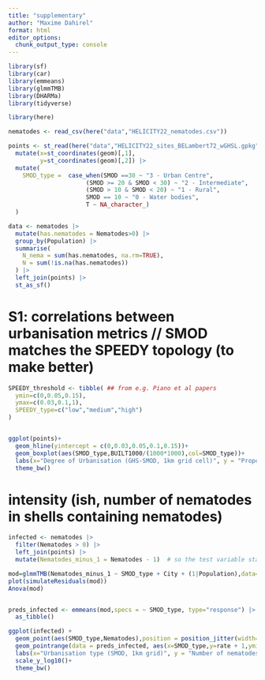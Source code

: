 ```yaml
---
title: "supplementary"
author: "Maxime Dahirel"
format: html
editor_options: 
  chunk_output_type: console
---
```



```r
library(sf)
library(car)
library(emmeans)
library(glmmTMB)
library(DHARMa)
library(tidyverse)

library(here)
```

 

```r
nematodes <- read_csv(here("data","HELICITY22_nematodes.csv"))

points <- st_read(here("data","HELICITY22_sites_BELambert72_wGHSL.gpkg")) |> 
  mutate(x=st_coordinates(geom)[,1],
         y=st_coordinates(geom)[,2]) |> 
  mutate(
    SMOD_type =  case_when(SMOD ==30 ~ "3 - Urban Centre",
                      (SMOD >= 20 & SMOD < 30) ~ "2 - Intermediate",
                      (SMOD > 10 & SMOD < 20) ~ "1 - Rural",
                      SMOD == 10 ~ "0 - Water bodies",
                      T ~ NA_character_)
  )
```

```r
data <- nematodes |> 
  mutate(has.nematodes = Nematodes>0) |> 
  group_by(Population) |>
  summarise(
    N_nema = sum(has.nematodes, na.rm=TRUE),
    N = sum(!is.na(has.nematodes))
  ) |> 
  left_join(points) |> 
  st_as_sf()
```

# S1: correlations between urbanisation metrics //  SMOD matches the SPEEDY topology (to make better)

```r
SPEEDY_threshold <- tibble( ## from e.g. Piano et al papers
  ymin=c(0,0.05,0.15),
  ymax=c(0.03,0.1,1),
  SPEEDY_type=c("low","medium","high")
)


ggplot(points)+
  geom_hline(yintercept = c(0,0.03,0.05,0.1,0.15))+
  geom_boxplot(aes(SMOD_type,BUILT1000/(1000*1000),col=SMOD_type))+ 
  labs(x="Degree of Urbanisation (GHS-SMOD, 1km grid cell)", y = "Proportion built-up within 1km grid cell")+
  theme_bw()

```



# intensity (ish, number of nematodes in shells containing nematodes)

```r

infected <- nematodes |> 
  filter(Nematodes > 0) |> 
  left_join(points) |> 
  mutate(Nematodes_minus_1 = Nematodes - 1)  # so the test variable stays bounded at 0

mod=glmmTMB(Nematodes_minus_1 ~ SMOD_type + City + (1|Population),data=infected, family=poisson)
plot(simulateResiduals(mod))
Anova(mod)


preds_infected <- emmeans(mod,specs = ~ SMOD_type, type="response") |> 
  as_tibble()

ggplot(infected) + 
  geom_point(aes(SMOD_type,Nematodes),position = position_jitter(width=0.3,height=0),col="darkgrey") + 
  geom_pointrange(data = preds_infected, aes(x=SMOD_type,y=rate + 1,ymin=asymp.LCL + 1,ymax=asymp.UCL + 1),size=1,pch=21,fill="white") +
  labs(x="Urbanisation type (SMOD, 1km grid)", y = "Number of nematodes per shell containing nematodes")+
  scale_y_log10()+
  theme_bw()
```

